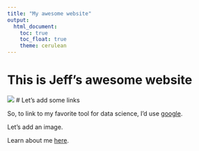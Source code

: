 ```yaml
---
title: "My awesome website"
output: 
  html_document:
    toc: true
    toc_float: true
    theme: cerulean
---
```


# This is Jeff's awesome website

![](https://media.giphy.com/media/drXGoW1iudhKw/giphy.gif)
# Let's add some links

So, to link to my favorite tool for data science, I’d use [google](google.com).

Let's add an image.



Learn  about me [here](aboutme.html).